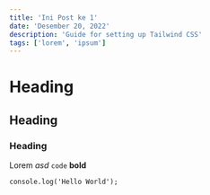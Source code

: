 ```yaml
---
title: 'Ini Post ke 1'
date: 'Desember 20, 2022'
description: 'Guide for setting up Tailwind CSS'
tags: ['lorem', 'ipsum']
---
```


# Heading

## Heading

### Heading

Lorem _asd_ `code` **bold**

```
console.log('Hello World');
```
